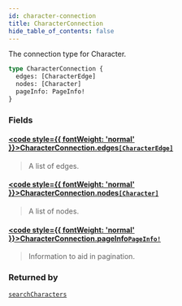 ```yaml
---
id: character-connection
title: CharacterConnection
hide_table_of_contents: false
---
```








The connection type for Character.

```graphql
type CharacterConnection {
  edges: [CharacterEdge]
  nodes: [Character]
  pageInfo: PageInfo!
}
```


### Fields

#### [<code style={{ fontWeight: 'normal' }}>CharacterConnection.<b>edges</b></code>](#)<Bullet />[`[CharacterEdge]`](/docs/graphql-api/beta/reference/objects/character-edge) <Badge class="secondary" text="list"/> <Badge class="secondary" text="object"/>
> A list of edges.
> 

#### [<code style={{ fontWeight: 'normal' }}>CharacterConnection.<b>nodes</b></code>](#)<Bullet />[`[Character]`](/docs/graphql-api/beta/reference/objects/character) <Badge class="secondary" text="list"/> <Badge class="secondary" text="object"/>
> A list of nodes.
> 

#### [<code style={{ fontWeight: 'normal' }}>CharacterConnection.<b>pageInfo</b></code>](#)<Bullet />[`PageInfo!`](/docs/graphql-api/beta/reference/objects/page-info) <Badge class="secondary" text="non-null"/> <Badge class="secondary" text="object"/>
> Information to aid in pagination.
> 



### Returned by

[`searchCharacters`](/docs/graphql-api/beta/reference/queries/search-characters)  <Badge class="secondary" text="query"/>



